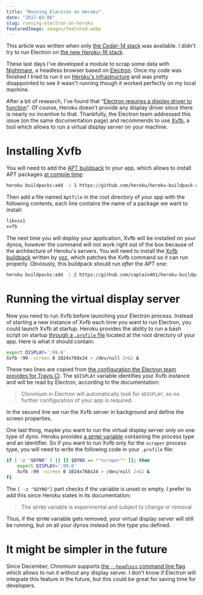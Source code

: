 ```yaml
---
title: "Running Electron on Heroku"
date: "2017-03-06"
slug: running-electron-on-heroku
featuredImage: images/featured.webp
---
```


<Warning>

This article was written when only [the _Cedar-14_ stack](https://devcenter.heroku.com/articles/cedar-14-stack) was available. I didn't try to run Electron on [the new _Heroku-16_ stack](https://devcenter.heroku.com/articles/heroku-16-stack).

</Warning>

These last days I've developed a module to scrap some data with [Nightmare](http://www.nightmarejs.org/), a headless browser based on [Electron](https://electron.atom.io/). Once my code was finished I tried to run it on [Heroku's infrastructure](https://www.heroku.com/home) and was pretty disappointed to see it wasn't running though it worked perfectly on my local machine.

After a bit of research, I've found that “[Electron requires a display driver to function](https://github.com/electron/electron/blob/e315116/docs/tutorial/testing-on-headless-ci.md)”. Of course, Heroku doesn't provide any display driver since there is nearly no incentive to that. Thankfully, the Electron team addressed this issue (on the same documentation page) and recommends to use [Xvfb](https://www.x.org/archive/X11R7.6/doc/man/man1/Xvfb.1.xhtml), a tool which allows to run a virtual display server on your machine.

# Installing Xvfb

You will need to add the [APT buildpack](https://github.com/heroku/heroku-buildpack-apt) to your app, which allows to install APT packages [at compile time](https://devcenter.heroku.com/articles/slug-compiler):

```sh
heroku buildpacks:add -i 1 https://github.com/heroku/heroku-buildpack-apt
```

Then add a file named `Aptfile` in the root directory of your app with the following contents, each line contains the name of a package we want to install:

```sh
libxss1
xvfb
```

The next time you will deploy your application, Xvfb will be installed on your dynos, however the command will not work right out of the box because of the architecture of Heroku's servers. You will need to install the [Xvfb buildpack](https://github.com/captain401/heroku-buildpack-xvfb) written by [yoz](https://github.com/yoz), which patches the Xvfb command so it can run properly. Obviously, this buildpack should run _after_ the APT one:

```sh
heroku buildpacks:add -i 2 https://github.com/captain401/heroku-buildpack-xvfb
```

# Running the virtual display server

Now you need to run Xvfb before launching your Electron process. Instead of starting a new instance of Xvfb each time you want to run Electron, you could launch Xvfb at startup. Heroku provides the ability to run a bash script on startup [through a `.profile` file](https://devcenter.heroku.com/articles/dynos#the-profile-file) located at the root directory of your app. Here is what it should contain:

```sh
export DISPLAY=':99.0'
Xvfb :99 -screen 0 1024x768x24 > /dev/null 2>&1 &
```

These two lines are copied from [the configuration the Electron team provides for Travis CI](https://github.com/electron/electron/blob/e315116/docs/tutorial/testing-on-headless-ci.md#travis-ci). The `$DISPLAY` variable identifies your Xvfb instance and will be read by Electron, according to the documentation:

> Chromium in Electron will automatically look for `$DISPLAY`, so no further configuration of your app is required.

In the second line we run the Xvfb server in background and define the screen properties.

One last thing, maybe you want to run the virtual display server only on one type of dyno. Heroku provides [a `$DYNO` variable](https://devcenter.heroku.com/articles/dynos#local-environment-variables) containing the process type and an identifier. So if you want to run Xvfb only for the `scraper` process type, you will need to write the following code in your `.profile` file:

```sh
if [ -z "$DYNO" ] || [[ $DYNO == *"scraper"* ]]; then
    export DISPLAY=':99.0'
    Xvfb :99 -screen 0 1024x768x24 > /dev/null 2>&1 &
fi
```

The `[ -z "$DYNO"]` part checks if the variable is unset or empty. I prefer to add this since Heroku states in its documentation:

> The `$DYNO` variable is experimental and subject to change or removal.

Thus, if the `$DYNO` variable gets removed, your virtual display server will still be running, but on all your dynos instead on the type you defined.

# It might be simpler in the future

Since December, Chromium supports [the `--headless` command line flag](https://bugs.chromium.org/p/chromium/issues/detail?id=546953#c148) which allows to run it without any display server. I don't know if Electron will integrate this feature in the future, but this could be great for saving time for developers.
